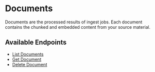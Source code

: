 # Documents

Documents are the processed results of ingest jobs. Each document contains the chunked and embedded content from your source material.

## Available Endpoints

- [List Documents](/api-reference/documents/list)
- [Get Document](/api-reference/documents/get)
- [Delete Document](/api-reference/documents/delete)